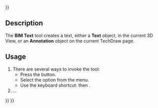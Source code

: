 <languages/>
{{UnfinishedDocu{{#translation:}}}}

{{Docnav
|[[Arch_Reference|Reference]]
|[[BIM_DimensionAligned|DimensionAligned]]
|[[BIM_Workbench|BIM]]
|IconL=Arch_Reference.svg
|IconR=BIM_DimensionAligned.svg
|IconC=Workbench_BIM.svg
}}

{{GuiCommand
|Name=BIM Text
|MenuLocation=Annotation → Text
|Workbenches=[[BIM_Workbench|BIM]]
|Shortcut={{KEY|T}} {{KEY|E}}
|Version=1.0
|SeeAlso=
}}

== Description ==

The '''BIM Text''' tool creates a text, either a '''Text''' object, in the current 3D View, or an '''Annotation''' object on the current TechDraw page.

==Usage==

# There are several ways to invoke the tool:
#* Press the {{Button|[[Image:BIM_Text.svg|16px]] [[BIM_Text|Text]]}} button.
#* Select the {{MenuCommand|Annotation → [[Image:BIM_Text.svg|16px]] Text}} option from the menu.
#* Use the keyboard shortcut: {{KEY|T}} then {{KEY|E}}.
# …


{{Docnav
|[[Arch_Reference|Reference]]
|[[BIM_DimensionAligned|DimensionAligned]]
|[[BIM_Workbench|BIM]]
|IconL=Arch_Reference.svg
|IconR=BIM_DimensionAligned.svg
|IconC=Workbench_BIM.svg
}}

{{BIM_Tools_navi{{#translation:}}}}
{{Userdocnavi{{#translation:}}}}